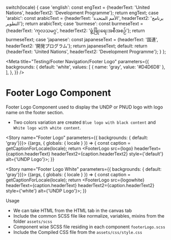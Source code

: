 
  switch(locale) {
    case 'english': const engText = {headerText: 'United Nations', headerText2: 'Development Programme'}; return engText;
    case 'arabic': const arabicText = {headerText: 'الأمم المتحدة', headerText2: 'برنامج التطوير'}; return arabicText;
    case 'burmese': const burmeseText = {headerText: 'ကုလသမဂ္ဂ', headerText2: 'ဖွံ့ဖြိုးရေးအစီအစဉ်'}; return burmeseText;
    case 'japanese': const japaneseText = {headerText: '国連', headerText2: '開発プログラム'}; return japaneseText;
    default:
      return {headerText: 'United Nations', headerText2: 'Development Programme'};
  }
};

<Meta title="Testing/Footer Navigation/Footer Logo" parameters={{
    backgrounds: {
      default: 'white',
      values: [
        { name: 'gray', value: '#D4D6D8' },
      ],
    },
  }} />

<style>{`
  .subheading {
    font-weight: 700;
    font-size: 18px;
    color: #666;
    letter-spacing: 1.5px;
    line-height: 24px;
    margin-bottom: 12px;
    margin-top: 40px;
  }  
   .subheading2 {
    font-weight: 700;
    font-size: 14px;
    color: #666;
    letter-spacing: 1.5px;
    line-height: 24px;
    margin-bottom: 12px;
  } 
  .css-zgt7u1 {
    background: #D4D6D8;
  }
  div[id^="story--molecules-footer-navigation-footer-log"] {
    display: inline-block;
    border: 1px solid #000;
    padding: 10px;
    align-items: center;
    margin: 25px 25px 25px 0;
  }
`}</style>


# Footer Logo Component

Footer Logo Component used to display the UNDP or PNUD logo with logo name on the footer section.

<ul>
<li>Two colors variation are created <code>Blue logo with black content</code> and <code>White logo with white content</code>.</li>
</ul>


<Story name="Footer Logo" parameters={{ backgrounds: { default: 'gray'}}}>
  {(args, { globals: { locale } }) => {
    const caption = getCaptionForLocale(locale);
    return <FooterLogo src={logo} headerText={caption.headerText} headerText2={caption.headerText2}  style={'default'} alt={'UNDP Logo'}></FooterLogo>;
  }}
</Story>

<Story name="Footer Logo White" parameters={{ backgrounds: { default: 'gray'}}}>
  {(args, { globals: { locale } }) => {
    const caption = getCaptionForLocale(locale);
    return <FooterLogo src={logowhite} headerText={caption.headerText} headerText2={caption.headerText2}  style={'white'} alt={'UNDP Logo'}></FooterLogo>;
  }}
</Story>

<div className="subheading">Usage</div>
<ul>
<li>We can take HTML from the HTML tab in the canvas tab</li>
<li>Include the common SCSS file like normalize, variables, mixins from the folder <code>assets/scss</code></li>
<li>Component wise SCSS file residing in each component <code>footerLogo.scss</code></li>
<li>Include the Compiled CSS file from the <code>assets/css/style.css</code></li>
</ul>
